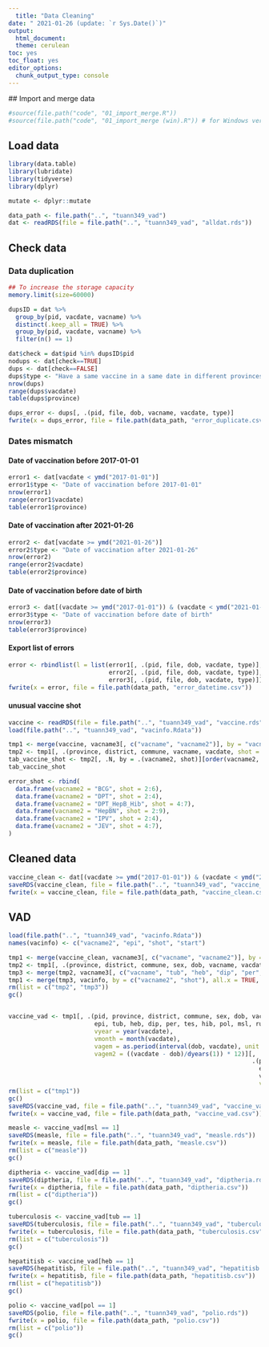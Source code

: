 ---
  title: "Data Cleaning"
date: " 2021-01-26 (update: `r Sys.Date()`)"
output:
  html_document:
  theme: cerulean
toc: yes
toc_float: yes
editor_options:
  chunk_output_type: console
---

  ## Import and merge data

  ```{r}
#source(file.path("code", "01_import_merge.R"))
#source(file.path("code", "01_import_merge (win).R")) # for Windows version
```

## Load data

```{r}
library(data.table)
library(lubridate)
library(tidyverse)
library(dplyr)

mutate <- dplyr::mutate

data_path <- file.path("..", "tuann349_vad")
dat <- readRDS(file = file.path("..", "tuann349_vad", "alldat.rds"))
```

## Check data

### Data duplication

```{r}
## To increase the storage capacity
memory.limit(size=60000)

dupsID = dat %>%
  group_by(pid, vacdate, vacname) %>%
  distinct(.keep_all = TRUE) %>%
  group_by(pid, vacdate, vacname) %>%
  filter(n() == 1)

dat$check = dat$pid %in% dupsID$pid
nodups <- dat[check==TRUE]
dups <- dat[check==FALSE]
dups$type <- "Have a same vaccine in a same date in different provinces"
nrow(dups)
range(dups$vacdate)
table(dups$province)

dups_error <- dups[, .(pid, file, dob, vacname, vacdate, type)]
fwrite(x = dups_error, file = file.path(data_path, "error_duplicate.csv"))
```

### Dates mismatch

#### Date of vaccination before 2017-01-01

```{r}
error1 <- dat[vacdate < ymd("2017-01-01")]
error1$type <- "Date of vaccination before 2017-01-01"
nrow(error1)
range(error1$vacdate)
table(error1$province)
```

#### Date of vaccination after 2021-01-26

```{r}
error2 <- dat[vacdate >= ymd("2021-01-26")]
error2$type <- "Date of vaccination after 2021-01-26"
nrow(error2)
range(error2$vacdate)
table(error2$province)
```

#### Date of vaccination before date of birth

```{r}
error3 <- dat[(vacdate >= ymd("2017-01-01")) & (vacdate < ymd("2021-01-26")) & (vacdate < dob)]
error3$type <- "Date of vaccination before date of birth"
nrow(error3)
table(error3$province)
```

#### Export list of errors

```{r}
error <- rbindlist(l = list(error1[, .(pid, file, dob, vacdate, type)],
                            error2[, .(pid, file, dob, vacdate, type)],
                            error3[, .(pid, file, dob, vacdate, type)]))
fwrite(x = error, file = file.path(data_path, "error_datetime.csv"))
```

#### unusual vaccine shot

```{r}
vaccine <- readRDS(file = file.path("..", "tuann349_vad", "vaccine.rds"))
load(file.path("..", "tuann349_vad", "vacinfo.Rdata"))

tmp1 <- merge(vaccine, vacname3[, c("vacname", "vacname2")], by = "vacname", all.x = TRUE, sort = FALSE)
tmp2 <- tmp1[, .(province, district, commune, vacname, vacdate, shot = order(vacdate)), by = .(pid, vacname2)][order(pid, vacname2, shot)]
tab_vaccine_shot <- tmp2[, .N, by = .(vacname2, shot)][order(vacname2, shot)]
tab_vaccine_shot
```

```{r}
error_shot <- rbind(
  data.frame(vacname2 = "BCG", shot = 2:6),
  data.frame(vacname2 = "DPT", shot = 2:4),
  data.frame(vacname2 = "DPT_HepB_Hib", shot = 4:7),
  data.frame(vacname2 = "HepBN", shot = 2:9),
  data.frame(vacname2 = "IPV", shot = 2:4),
  data.frame(vacname2 = "JEV", shot = 4:7),
)
```


## Cleaned data

```{r}
vaccine_clean <- dat[(vacdate >= ymd("2017-01-01")) & (vacdate < ymd("2021-01-26")) & (vacdate >= dob) & (!vacname %in% c("BKT 0,1ml tu khoa (BCG)", "BKT 0.1ml (BCG)", "BKT 0.5 ml", "BKT 1 ml", "BKT 5 ml")), .(pid, province, district, commune, sex, dob, vacname, vacdate)]
saveRDS(vaccine_clean, file = file.path("..", "tuann349_vad", "vaccine_clean.rds"))
fwrite(x = vaccine_clean, file = file.path(data_path, "vaccine_clean.csv"))
```


## VAD

```{r}
load(file.path("..", "tuann349_vad", "vacinfo.Rdata"))
names(vacinfo) <- c("vacname2", "epi", "shot", "start")

tmp1 <- merge(vaccine_clean, vacname3[, c("vacname", "vacname2")], by = "vacname", all.x = TRUE, sort = FALSE)
tmp2 <- tmp1[, .(province, district, commune, sex, dob, vacname, vacdate, shot = order(vacdate)), by = .(pid, vacname2)][order(pid, vacname2, shot)]
tmp3 <- merge(tmp2, vacname3[, c("vacname", "tub", "heb", "dip", "per", "tes", "hib", "pol", "msl", "rub", "jev")], by = "vacname", all.x = TRUE, sort = FALSE)
tmp1 <- merge(tmp3, vacinfo, by = c("vacname2", "shot"), all.x = TRUE, sort = FALSE)
rm(list = c("tmp2", "tmp3"))
gc()


vaccine_vad <- tmp1[, .(pid, province, district, commune, sex, dob, vacname, vacname2,
                        epi, tub, heb, dip, per, tes, hib, pol, msl, rub, jev, shot, start, vacdate,
                        vyear = year(vacdate),
                        vmonth = month(vacdate),
                        vagem = as.period(interval(dob, vacdate), unit = 'month')$month,
                        vagem2 = ((vacdate - dob)/dyears(1)) * 12)][,
                                                                    .(pid, province, district, commune, sex, dob, vacname, vacname2,
                                                                      epi, tub, heb, dip, per, tes, hib, pol, msl, rub, jev, shot, start, vacdate,
                                                                      vyear, vmonth, vagem, vagem2,
                                                                      vdelay = vagem2 - start)][order(pid, vacdate)]
rm(list = c("tmp1"))
gc()
saveRDS(vaccine_vad, file = file.path("..", "tuann349_vad", "vaccine_vad.rds"))
fwrite(x = vaccine_vad, file = file.path(data_path, "vaccine_vad.csv"))

measle <- vaccine_vad[msl == 1]
saveRDS(measle, file = file.path("..", "tuann349_vad", "measle.rds"))
fwrite(x = measle, file = file.path(data_path, "measle.csv"))
rm(list = c("measle"))
gc()

diptheria <- vaccine_vad[dip == 1]
saveRDS(diptheria, file = file.path("..", "tuann349_vad", "diptheria.rds"))
fwrite(x = diptheria, file = file.path(data_path, "diptheria.csv"))
rm(list = c("diptheria"))
gc()

tuberculosis <- vaccine_vad[tub == 1]
saveRDS(tuberculosis, file = file.path("..", "tuann349_vad", "tuberculosis.rds"))
fwrite(x = tuberculosis, file = file.path(data_path, "tuberculosis.csv"))
rm(list = c("tuberculosis"))
gc()

hepatitisb <- vaccine_vad[heb == 1]
saveRDS(hepatitisb, file = file.path("..", "tuann349_vad", "hepatitisb.rds"))
fwrite(x = hepatitisb, file = file.path(data_path, "hepatitisb.csv"))
rm(list = c("hepatitisb"))
gc()

polio <- vaccine_vad[pol == 1]
saveRDS(polio, file = file.path("..", "tuann349_vad", "polio.rds"))
fwrite(x = polio, file = file.path(data_path, "polio.csv"))
rm(list = c("polio"))
gc()
```
